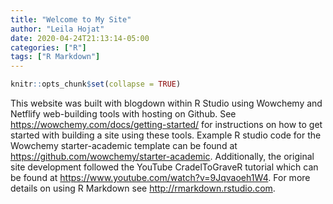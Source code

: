 ```yaml
---
title: "Welcome to My Site"
author: "Leila Hojat"
date: 2020-04-24T21:13:14-05:00
categories: ["R"]
tags: ["R Markdown"]
---
```


```r
knitr::opts_chunk$set(collapse = TRUE)
```


This website was built with blogdown within R Studio using Wowchemy and Netflify web-building tools with hosting on Github. See <https://wowchemy.com/docs/getting-started/> for instructions on how to get started with building a site using these tools. Example R studio code for the Wowchemy starter-academic template can be found at <https://github.com/wowchemy/starter-academic>. Additionally, the original site development followed the YouTube CradelToGraveR tutorial which can be found at <https://www.youtube.com/watch?v=9Jqvaoeh1W4>. For more details on using R Markdown see <http://rmarkdown.rstudio.com>. 




